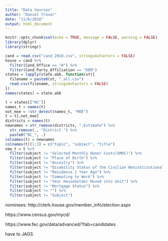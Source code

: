 ```yaml
---
title: "Data Sources"
author: "Daniel Truver"
date: "11/6/2018"
output: html_document
---
```


```r
knitr::opts_chunk$set(echo = TRUE, message = FALSE, warning = FALSE)
library(dplyr)
library(stringr)
```

```r
cand = read.csv("cand_2018.csv", stringsAsFactors = FALSE)
house = cand %>%
  filter(Cand_Office == "H") %>%
  filter(Cand_Party_Affiliation == "DEM")
states = lapply(state.abb, function(st){
  filename = paste0(st, "_all.csv")
  read.csv(filename, stringsAsFactors = FALSE)
})
names(states) = state.abb
```

```r
t = states[["NC"]]
names_t = names(t)
not_moe = !str_detect(names_t, "MOE")
t = t[,not_moe]
districts = names(t)
newnames = str_remove(districts, ".Estimate") %>%
  str_remove(., "District.") %>%
  paste0("NC_", .)
colnames(t) = newnames
colnames(t)[1:3] = c("topic", "subject", "title")
new_t = t %>%
  filter(subject != "Selected Monthly Owner Costs(SMOC)") %>%
  filter(subject != "Place of Birth") %>%
  filter(subject != "Ancestry") %>%
  filter(subject != "Disability Status of the Civilian Noninstitutionalized Population") %>%
  filter(subject != "Residence 1 Year Ago") %>%
  filter(subject != "Commuting to Work") %>%
  filter(subject != "Year Householder Moved into Unit") %>%
  filter(subject != "Mortgage Status") %>%
  filter(subject != "") %>%
  filter(subject != "Subject")
```

nominees: http://clerk.house.gov/member_info/election.aspx

https://www.census.gov/mycd/

https://www.fec.gov/data/advanced/?tab=candidates

have to JAGS